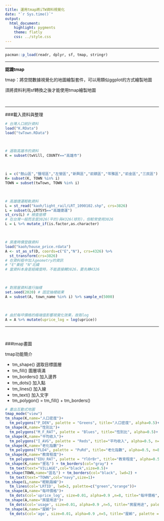 ---
title: 運用tmap將iTW資料視覺化
date: "`r Sys.time()`"
output:
  html_document:
    highlight: pygments
    theme: flatly
    css: ../style.css
---
<hr>
```{r}
pacman::p_load(readr, dplyr, sf, tmap, stringr)
```
<hr>

**認識tmap**</p>
tmap：將空間數據視覺化的地圖繪製套件，可以用類似ggplot的方式繪製地圖</p>
須將資料利用sf轉換之後才能使用tmap繪製地圖</p>
<br>
<hr>

###載入資料與整理
```{r}
# 台灣人口統計資料
load("K.RData")
load("twTown.RData")
```
<br>
```{r}
# 選取高雄市的資料
K = subset(twVill, COUNTY=="高雄市")
```
<br>
```{r}
i = c("鼓山區","鹽埕區","左營區","新興區","前鎮區","苓雅區","前金區","三民區")
K= subset(K, TOWN %in% i)
TOWN = subset(twTown, TOWN %in% i)
```
<br>
```{r}
# 高雄捷運輕軌資料
L = st_read("kaoh/light_rail/LRT_1090102.shp", crs=3826)
L = subset(L,LRTSYS=="高雄捷運")
st_crs(L) # 檢查座標
# 在台灣一般而言是3826(平的)與4326(球形)，但較常使用3826
L = L %>% mutate_if(is.factor,as.character)
```
<br>
```{r}
# 房產時價登錄資料
load("kaoh/house_price.rdata")
A <- st_as_sf(D, coords=c("E","N"), crs=4326) %>% 
  st_transform(crs=3826)
# 在資料框中加入geometry的資訊
# "E"東經 "N"北緯
# 當資料本身是經緯度時，不能直接轉3826，要先轉4326
```
<br>
```{r}
# 對房屋資料進行抽樣
set.seed(2020) # 固定抽樣結果
A = subset(A, town_name %in% i) %>% sample_n(5000)
```
<br>
```{r}
# 由於每坪價格的極端值影響視覺化效果，故取log
A = A %>% mutate(uprice_log = log(uprice))
```
<hr>
<br>

###tmap畫圖
<p>tmap功能簡介</p>

<ul>
<li>tm_shape() 選取目標圖層</li>
<li>tm_fill() 圖層填滿</li>
<li>tm_borders() 加入邊界</li>
<li>tm_dots() 加入點</li>
<li>tm_lines() 加入線</li>
<li>tm_text() 加入文字</li>
<li>tm_polygon() = tm_fill() + tm_borders()</li>
</ul>
```{r}
# 畫出互動式地圖
tmap_mode("view")
tm_shape(K,name="人口密度")+
  tm_polygons("P_DEN", palette = "Greens", title="人口密度", alpha=0.5)+
tm_shape(K,name="性別比")+
  tm_polygons("M_F_RAT", palette = "Blues", title="性別比", alpha=0.5)+
tm_shape(K,name="平均收入")+
  tm_polygons("I_AVG", palette = "Reds", title="平均收入", alpha=0.5, n=8)+
tm_shape(K,name="老化指數")+
  tm_polygons("FLD4", palette = "PuRd", title="老化指數", alpha=0.5, n=8)+
tm_shape(K,name="教育程度")+
  tm_polygons("EDU_RAT", palette = "YlOrBr", title="教育程度", alpha=0.5, n=8)+
tm_shape(K,name="里名") + tm_borders(col="gray") +
  tm_text(text="VILLAGE",col="black",size=0.5)+
tm_shape(TOWN,name="區名") + tm_borders(col="black", lwd=2) +
  tm_text(text="TOWN",col="navy",size=1)+
tm_shape(L,name="輕軌路線")+
  tm_lines(col='LRTID', lwd=3, palette=c("green","orange"))+
tm_shape(A,name="每坪價格")+
  tm_dots(col='uprice_log', size=0.01, alpha=0.9 ,n=8, title="每坪價格", palette = "GnBu")+
tm_shape(A,name="房屋用途")+
  tm_dots(col='usage', size=0.01, alpha=0.9 ,n=5, title="房屋用途", palette = "Set1")+
tm_shape(A,name="屋齡")+
  tm_dots(col='age', size=0.01, alpha=0.9 ,n=5, title="屋齡", palette = "Paired")
```


